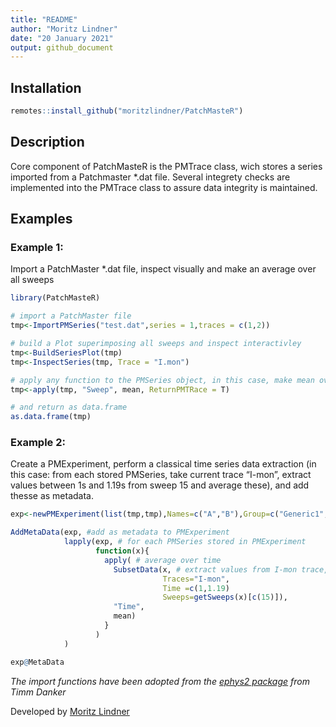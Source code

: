 ```yaml
---
title: "README"
author: "Moritz Lindner"
date: "20 January 2021"
output: github_document
---
```


## Installation
```r
remotes::install_github("moritzlindner/PatchMasteR")
```

## Description

Core component of PatchMasteR is the PMTrace class, wich stores a series imported from a Patchmaster *.dat file. Several integrety checks are implemented into the PMTrace class to assure data integrity is maintained.

## Examples

### Example 1:
Import a PatchMaster *.dat file, inspect visually and make an average over all sweeps 


```r
library(PatchMasteR)

# import a PatchMaster file
tmp<-ImportPMSeries("test.dat",series = 1,traces = c(1,2))

# build a Plot superimposing all sweeps and inspect interactivley
tmp<-BuildSeriesPlot(tmp)
tmp<-InspectSeries(tmp, Trace = "I.mon")

# apply any function to the PMSeries object, in this case, make mean over all sweeps
tmp<-apply(tmp, "Sweep", mean, ReturnPMTRace = T)

# and return as data.frame
as.data.frame(tmp)
```

### Example 2:
Create a PMExperiment, perform a classical time series data extraction (in this case: from each stored PMSeries, take current trace "I-mon", extract values between 1s and 1.19s from sweep 15 and average these), and add thesse as metadata.
```r

exp<-newPMExperiment(list(tmp,tmp),Names=c("A","B"),Group=c("Generic1","Generic2"))

AddMetaData(exp, #add as metadata to PMExperiment
            lapply(exp, # for each PMSeries stored in PMExperiment
                   function(x){
                     apply( # average over time
                       SubsetData(x, # extract values from I-mon trace, Sweep 15, between 1 and 1.19 s only 
                                  Traces="I-mon",
                                  Time =c(1,1.19)
                                  Sweeps=getSweeps(x)[c(15)]),
                       "Time",
                       mean)
                     }
                   )
            )

exp@MetaData

```

*The import functions have been adopted from the [ephys2 package](https://github.com/tdanker/ephys2) from Timm Danker*

Developed by [Moritz Lindner](https://www.uni-marburg.de/en/fb20/departments/physiology/research/dominik-oliver-lab/research2/retinal-physiology-and-gene-therapy)
